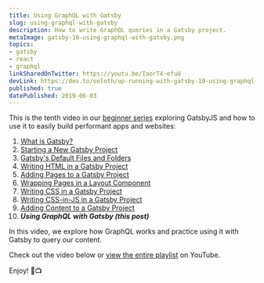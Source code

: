 ```yaml
---
title: Using GraphQL with Gatsby
slug: using-graphql-with-gatsby
description: How to write GraphQL queries in a Gatsby project.
metaImage: gatsby-10-using-graphql-with-gatsby.png
topics:
- gatsby
- react
- graphql
linkSharedOnTwitter: https://youtu.be/IaorT4-efuU
devLink: https://dev.to/ooloth/up-running-with-gatsby-10-using-graphql-with-gatsby-1c87
published: true
datePublished: 2019-06-03
---
```



This is the tenth video in our [beginner series](https://www.youtube.com/watch?v=jAa1wh5ATm0&list=PLHBEcHVSROXQQhXpNhmiVKKcw72Cc0V-U) exploring GatsbyJS and how to use it to easily build performant apps and websites:

1. [What is Gatsby?](https://www.michaeluloth.com/what-is-gatsby)
2. [Starting a New Gatsby Project](https://www.michaeluloth.com/starting-a-new-gatsby-project)
3. [Gatsby's Default Files and Folders](https://www.michaeluloth.com/gatsbys-default-files-and-folders)
4. [Writing HTML in a Gatsby Project](https://www.michaeluloth.com/writing-html-in-a-gatsby-project)
5. [Adding Pages to a Gatsby Project](https://www.michaeluloth.com/adding-pages-to-a-gatsby-project)
6. [Wrapping Pages in a Layout Component](https://www.michaeluloth.com/wrapping-pages-in-a-layout-component)
7. [Writing CSS in a Gatsby Project](https://www.michaeluloth.com/writing-css-in-a-gatsby-project)
8. [Writing CSS-in-JS in a Gatsby Project](https://www.michaeluloth.com/writing-css-in-js-in-a-gatsby-project)
9. [Adding Content to a Gatsby Project](https://www.michaeluloth.com/adding-content-to-a-gatsby-project/)
10. **_Using GraphQL with Gatsby (this post)_**

In this video, we explore how GraphQL works and practice using it with Gatsby to query our content.

Check out the video below or [view the entire playlist](https://www.youtube.com/watch?v=jAa1wh5ATm0&list=PLHBEcHVSROXQQhXpNhmiVKKcw72Cc0V-U) on YouTube. 

Enjoy! 🎉📺

<VideoEmbed embedURL="https://www.youtube.com/embed/IaorT4-efuU" />